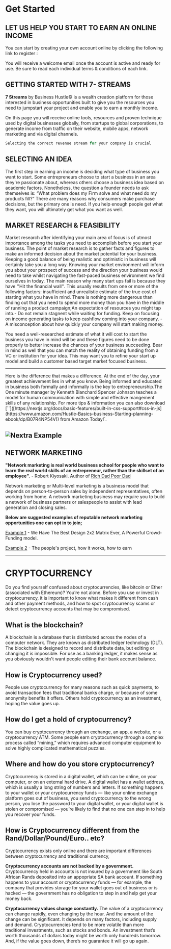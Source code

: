 
# Get Started

## LET US HELP YOU START TO EARN AN ONLINE INCOME 

You can start by creating your own account online by clicking the following link to register :

You will receive a welcome email once the account is active and ready for use. Be sure to read each individual terms & conditions of each link.

## GETTING STARTED WITH 7- STREAMS

**7 Streams** by Business Hustle© is a wealth creation platform for those interested in business opportunities built to give you the resources you need to jumpstart your project and enable you to earn a monthly income.

On this page you will receive online tools, resources and  proven technique used by digital businesses globally, from startups to global corporations, to generate income from traffic on their website, mobile apps, network marketing and via digital channels.

```jsx
Selecting the correct revenue stream for your company is crucial

```

## SELECTING AN IDEA

The first step in earning an income is deciding what type of business you want to start. Some entrepreneurs choose to start a business in an area they're passionate about, whereas others choose a business idea based on academic factors. Nonetheless, the question a founder needs to ask themselves is: “What problem does my Firm solve and what need do my products fill?” There are many reasons why consumers make purchase
decisions, but the primary one is need. If you help enough people get what they want, you will ultimately get what you want as well.

## MARKET RESEARCH & FEASIBILITY

Market research after identifying your main area of focus is of utmost importance among the tasks you need to accomplish before you start your business. The point of market research is to gather facts and figures to make an informed decision about the market potential for your business. Keeping a good balance of being realistic and optimistic in business will certainly take you a long way. Knowing your market environment will inform you about your prospect of success and the direction your business would need to take whilst navigating the fast-paced business environment we find ourselves in today.
The main reason why many start ups fail is because they have ''Hit the financial wall''. This usually results from one or more of the following factors: insufficient and unrealistic estimate of the true cost of starting what you have in mind. There is nothing more dangerous than finding out that you need to spend more money than you have in the middle of running a product campaign;An expectation of resources you might tap into.- Do not remain stagnent while waiting for funding. Keep on focusing on income generating tasks to keep cashflow coming into your company. - A misconception about how quickly your company will start making money.

You need a well-researched estimate of what it will cost to start the business you have in mind will be and these figures need to be done properly to better increase the chances of your business succeeding. Bear in mind as well that you can match the reality of obtaining funding from a VC or institution for your idea. This may want you to refine your start up model and build a customer based target market focused business.

---

<span id="sidebar-and-anchor-links" />
<Callout>
  Here is the difference that makes a difference. At the end of the day, your greatest achievement lies in what you know. 
  Being informed and educated in business both formally and informally is the key to entrepreneurship.The One minute manager by Kenneth Blanchard Spencer Johnson teaches a model for human communication with simple and effective mangement skills of any relationship.
</Callout>

<Callout>
For more tips & information you can also download [`<Hustle Basics>`]([https://nextjs.org/docs/basic-features/built-in-css-support#css-in-js](https://www.amazon.com/Hustle-Basics-business-Starting-planning-ebook/dp/B07R4NP54V)) from Amazon Today!`.
</Callout>
  
<Bleed>![Nextra Example](../public/alo63.png)</Bleed>
 ---
  


## NETWORK MARKETING

**"Network marketing is real world business school for people who want to learn the real world skills of an entrepreneur, rather than the skillset of an employee".** - Robert Kiyosaki. Author of [Rich Dad Poor Dad](http://fop86.com/Rich%20Dad%20Poor%20Dad/Rich%20Dad%20Poor%20Dad.pdf) 
  
Network marketing or Multi-level marketing is a business model that depends on person-to-person sales by independent representatives, often working from home. A network marketing business may require you to build a network of business partners or salespeople to assist with lead generation and closing sales.
  
**Below are suggested examples of reputable network marketing opportunities one can opt in to join;**
  
[Example 1](https://youtu.be/EOTJ0A9G4rg) - We Have The Best Design 2x2 Matrix Ever, A Powerful Crowd-Funding model. 
  
[Example 2](https://www.youtube.com/watch?v=NVNFNGbbKqE) - The people's project, how it works, how to earn
  
  
 ---
    
# CRYPTOCURRENCY
 
Do you find yourself confused about cryptocurrencies, like bitcoin or Ether (associated with Ethereum)? You’re not alone. Before you use or invest in cryptocurrency, it is important to know what makes it different from cash and other payment methods, and how to spot cryptocurrency scams or detect cryptocurrency accounts that may be compromised.
  
## What is the blockchain?
 
A blockchain is a database that is distributed across the nodes of a computer network. They are known as distributed ledger technology (DLT). The blockchain is designed to record and distribute data, but editing or changing it is impossible. For use as a banking ledger, it makes sense as you obviously wouldn't want people editing their bank account balance. 
  
## How is Cryptocurrency used?
  
People use cryptocurrency for many reasons such as quick payments, to avoid transaction fees that traditional banks charge, or because of some anonymity benefits it offers. Others hold cryptocurrency as an investment, hoping the value goes up.
  
## How do I get a hold of cryptocurrency?
  
You can buy cryptocurrency through an exchange, an app, a website, or a cryptocurrency ATM. Some people earn cryptocurrency through a complex process called “mining,” which requires advanced computer equipment to solve highly complicated mathematical puzzles.
  
## Where and how do you store cryptocurrency?
  
Cryptocurrency is stored in a digital wallet, which can be online, on your computer, or on an external hard drive. A digital wallet has a wallet address, which is usually a long string of numbers and letters. If something happens to your wallet or your cryptocurrency funds — like your online exchange platform goes out of business, you send cryptocurrency to the wrong person, you lose the password to your digital wallet, or your digital wallet is stolen or compromised — you’re likely to find that no one can step in to help you recover your funds.

## How is Cryptocurrency different from the Rand/Dollar/Pound/Euro.. etc?
  
Cryptocurrency exists only online and there are important differences between cryptocurrency and traditional currency,

**Cryptocurrency accounts are not backed by a government.** Cryptocurrency held in accounts is not insured by a government like South African Rands deposited into an appopriate SA bank account. If something happens to your account or cryptocurrency funds — for example, the company that provides storage for your wallet goes out of business or is hacked — the government has no obligation to step in and help get your money back.
  
**Cryptocurrency values change constantly.** The value of a cryptocurrency can change rapidly, even changing by the hour. And the amount of the change can be significant. It depends on many factors, including supply and demand. Cryptocurrencies tend to be more volatile than more traditional investments, such as stocks and bonds. An investment that’s worth thousands of dollars today might be worth only hundreds tomorrow. And, if the value goes down, there’s no guarantee it will go up again.

